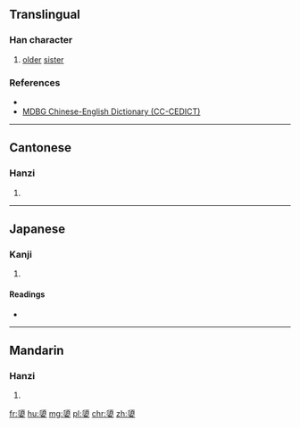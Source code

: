 {{also|媭}}
==Translingual==

===Han character===
{{Han char|rn=38|rad=女|as=12|sn=15|four=21404|canj=HCV|ids=⿱須女}}

# {{context|dialect|lang=cmn}} {{context|archaic|lang=cmn}} [[older]] [[sister]]

===References===
* {{Han ref|kx=0271.160|dkj=06723|dj=0538.090|hdz=21081.110|uh=5B03|ud=23299|bh=E559|bd=58713}}
*[http://www.mdbg.net/chindict/chindict.php?page=worddict&wdrst=1&wdqtm=0&wdqcham=1&wdqt=%E5%AC%83 MDBG Chinese-English Dictionary (CC-CEDICT)]

----

==Cantonese==

===Hanzi===
{{yue-hanzi|jyut=[[seoi1]]|y=seui1|sim=媭}}

# {{defn|lang=yue|sort=女12}}

----

==Japanese==

===Kanji===
{{ja-kanji|grade=|rs=女12}}

# {{defn|lang=ja|sort=女12}}

====Readings====
* {{ja-readings|on=[[しゅ]] (shu)|kun=[[あね]] (ane)}}

----

==Mandarin==

===Hanzi===
{{cmn-hanzi|sim=媭|pin=[[xū]] ([[xu1]])|wg=hsü<sup>1</sup>}}

# {{defn|lang=cmn|sort=女12}}

[[fr:嬃]]
[[hu:嬃]]
[[mg:嬃]]
[[pl:嬃]]
[[chr:嬃]]
[[zh:嬃]]
